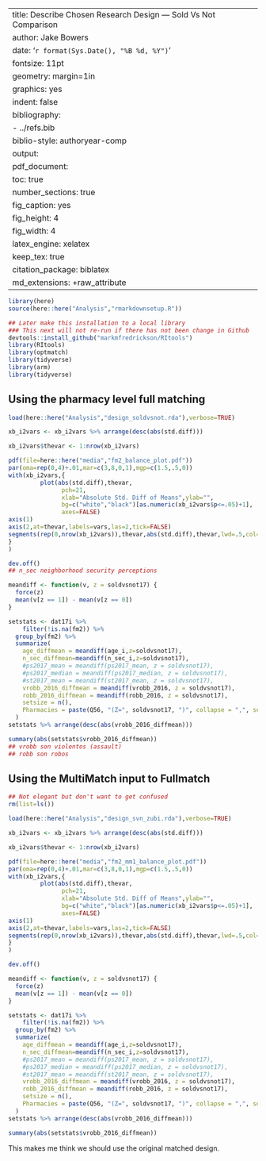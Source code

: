 
---
title: Describe Chosen Research Design --- Sold Vs Not Comparison
author: Jake Bowers
date: '`r format(Sys.Date(), "%B %d, %Y")`'
fontsize: 11pt
geometry: margin=1in
graphics: yes
indent: false
bibliography:
 - ../refs.bib
biblio-style: authoryear-comp
output:
  pdf_document:
    toc: true
    number_sections: true
    fig_caption: yes
    fig_height: 4
    fig_width: 4
    latex_engine: xelatex
    keep_tex: true
    citation_package: biblatex
    md_extensions: +raw_attribute
---


```r
library(here)
source(here::here("Analysis","rmarkdownsetup.R"))
```

```r
## Later make this installation to a local library
### This next will not re-run if there has not been change in Github
devtools::install_github("markmfredrickson/RItools")
library(RItools)
library(optmatch)
library(tidyverse)
library(arm)
library(tidyverse)
```

## Using the pharmacy level full matching

```r
load(here::here("Analysis","design_soldvsnot.rda"),verbose=TRUE)
```

```r
xb_i2vars <- xb_i2vars %>% arrange(desc(abs(std.diff)))

xb_i2vars$thevar <- 1:nrow(xb_i2vars)

pdf(file=here::here("media","fm2_balance_plot.pdf"))
par(oma=rep(0,4)+.01,mar=c(3,8,0,1),mgp=c(1.5,.5,0))
with(xb_i2vars,{
	     plot(abs(std.diff),thevar,
		       pch=21,
		       xlab="Absolute Std. Diff of Means",ylab="",
		       bg=c("white","black")[as.numeric(xb_i2vars$p<=.05)+1],
		       axes=FALSE)
axis(1)
axis(2,at=thevar,labels=vars,las=2,tick=FALSE)
segments(rep(0,nrow(xb_i2vars)),thevar,abs(std.diff),thevar,lwd=.5,col="gray")
}
)

dev.off()
## n_sec neighborhood security perceptions
```


```r
meandiff <- function(v, z = soldvsnot17) {
  force(z)
  mean(v[z == 1]) - mean(v[z == 0])
}

setstats <- dat17i %>%
	filter(!is.na(fm2)) %>%
  group_by(fm2) %>%
  summarize(
    age_diffmean = meandiff(age_i,z=soldvsnot17),
    n_sec_diffmean=meandiff(n_sec_i,z=soldvsnot17),
    #ps2017_mean = meandiff(ps2017_mean, z = soldvsnot17),
    #ps2017_median = meandiff(ps2017_median, z = soldvsnot17),
    #st2017_mean = meandiff(st2017_mean, z = soldvsnot17),
    vrobb_2016_diffmean = meandiff(vrobb_2016, z = soldvsnot17),
    robb_2016_diffmean = meandiff(robb_2016, z = soldvsnot17),
    setsize = n(),
    Pharmacies = paste(Q56, "(Z=", soldvsnot17, ")", collapse = ",", sep = "")
  )
setstats %>% arrange(desc(abs(vrobb_2016_diffmean)))

summary(abs(setstats$vrobb_2016_diffmean))
## vrobb son violentos (assault)
## robb son robos
```

## Using the MultiMatch input to Fullmatch

```r
## Not elegant but don't want to get confused
rm(list=ls())

```

```r
load(here::here("Analysis","design_svn_zubi.rda"),verbose=TRUE)
```

```r
xb_i2vars <- xb_i2vars %>% arrange(desc(abs(std.diff)))

xb_i2vars$thevar <- 1:nrow(xb_i2vars)

pdf(file=here::here("media","fm2_mm1_balance_plot.pdf"))
par(oma=rep(0,4)+.01,mar=c(3,8,0,1),mgp=c(1.5,.5,0))
with(xb_i2vars,{
	     plot(abs(std.diff),thevar,
		       pch=21,
		       xlab="Absolute Std. Diff of Means",ylab="",
		       bg=c("white","black")[as.numeric(xb_i2vars$p<=.05)+1],
		       axes=FALSE)
axis(1)
axis(2,at=thevar,labels=vars,las=2,tick=FALSE)
segments(rep(0,nrow(xb_i2vars)),thevar,abs(std.diff),thevar,lwd=.5,col="gray")
}
)

dev.off()

```


```r
meandiff <- function(v, z = soldvsnot17) {
  force(z)
  mean(v[z == 1]) - mean(v[z == 0])
}

setstats <- dat17i %>%
	filter(!is.na(fm2)) %>%
  group_by(fm2) %>%
  summarize(
    age_diffmean = meandiff(age_i,z=soldvsnot17),
    n_sec_diffmean=meandiff(n_sec_i,z=soldvsnot17),
    #ps2017_mean = meandiff(ps2017_mean, z = soldvsnot17),
    #ps2017_median = meandiff(ps2017_median, z = soldvsnot17),
    #st2017_mean = meandiff(st2017_mean, z = soldvsnot17),
    vrobb_2016_diffmean = meandiff(vrobb_2016, z = soldvsnot17),
    robb_2016_diffmean = meandiff(robb_2016, z = soldvsnot17),
    setsize = n(),
    Pharmacies = paste(Q56, "(Z=", soldvsnot17, ")", collapse = ",", sep = "")
  )
setstats %>% arrange(desc(abs(vrobb_2016_diffmean)))

summary(abs(setstats$vrobb_2016_diffmean))
```

This makes me think we should use the original matched design.

